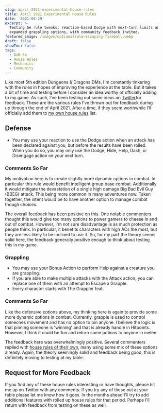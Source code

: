 ```yaml
---
slug: april-2021-experimental-house-rules
title: April 2021 Experimental House Rules
date: '2021-04-29'
excerpt: >-
  Testing 5e rule tweaks: reaction-based Dodge with next-turn limits and
  expanded grappling options, with community feedback invited.
featured_image: /images/optionalrule-escaping-fireball.webp
draft: false
showToc: false
tags:
  - DnD 5e
  - House Rules
  - Mechanics
  - Community
---
```


Like most 5th edition Dungeons & Dragons DMs, I'm constantly tinkering with the rules in hopes of improving the experience at the table. But it takes a bit of time and testing before I consider an idea worthy of officially adding to my game. As such, I've been testing out some ideas on [Twitter](https://www.twitter.com/optionalrule)for feedback. These are the various rules I've thrown out for feedback during up through the end of April 2021. After a time, if they seem worthwhile I'll officially add them to [my own house rules](https://optionalrule.com/2021/02/10/my-current-5e-house-rules/) list.

## Defense

  * You may use your reaction to use the Dodge action when an attack has been declared against you, but before the results have been rolled. When you do so, you may only use the Dodge, Hide, Help, Dash, or Disengage action on your next turn.

### Comments So Far

My motivation here is to create slightly more dynamic options in combat. In particular this rule would benefit intelligent group base combat. Additionally it would mitigate the devastation of a single high damage Big Bad Evil Guy (BBEG) attack. This being more common in many adventures now. Taken together, the intent would be to have another option to manage combat though choices.

The overall feedback has been positive on this. One notable commenters thought this would give too many options to power gamers to cheese in and out of combat. However, I'm not sure disadvantage is as much protection as people think. In particular, it benefits characters with high ACs the most, but they are less likely to be inclined to use it. So, for my part the theory seems solid here, the feedback generally positive enough to think about testing this in my game.

### Grappling

  * You may use your Bonus Action to perform Help against a creature you are grappling.
  * If you are able to make multiple attacks with the Attack action, you can replace one of them with an attempt to Escape a Grapple.
  * Every character starts with The Grappler feat.

### Comments So Far

Like the defensive options above, my thinking here is again to provide some more dynamic options in combat. Currently, grapple is used to control someones movement and has no option to pin anyone. I believe the logic is that pinning someone is 'winning' and that is already handle in Hitpoints. However, I think it could be fun and return some potions to anyone in melee.

The feedback here was overwhelmingly positive. Several commenters replied with [house rules of their own](https://thinkdm.org/2018/06/16/grappling/), many using some mix of these options already. Again, the theory seemingly solid and feedback being good, this is definitely moving to testing at my table.

## Request for More Feedback

If you find any of these house rules interesting or have thoughts, please hit me up on Twitter with any comments. If you try any of these out at your table please let me know how it goes. In the months ahead I'll try to add additional features with rolled up house rules for that period. Perhaps I'll return with feedback from testing on these as well.
